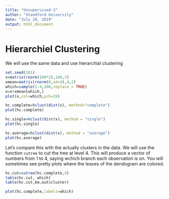 ```yaml
---
title: "Unsupervised-3"
author: "Standford University"
date: "July 29, 2019"
output: html_document
---
```


Hierarchiel Clustering
=======================

We will use the same data and use hierarchial clustering

```r
set.seed(101)
x=matrix(rnorm(100*2),100,2)
xmean=matrix(rnorm(8,sd=4),4,2)
which=sample(1:4,100,replace = TRUE)
x=x+xmean[which,]
plot(x,col=which,pch=19)
```

```r
hc.complete=hclust(dist(x), method="complete")
plot(hc.complete)
```

```r
hc.single=hclust(dist(x), method = "single")
plot(hc.single)
```

```r
hc.average=hclust(dist(x), method = "average")
plot(hc.average)
```

Let's compare this with the actually clusters in the data. We will use the function  `cutree` to cut the tree at level 4.
This will produce a vector of numbers from 1 to 4, saying wchich branch each observation is on. You will sometimes see pretty plots where the leaves of the dendogram are colored.

```r
hc.cut=cutree(hc.complete,4)
table(hc.cut, which)
table(hc.cut,km.out$cluster)
```

```r
plot(hc.complete,labels=which)
```

